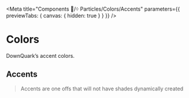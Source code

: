 
<Meta title="Components 🧩/᠅ Particles/Colors/Accents" parameters={{ previewTabs: { canvas: { hidden: true } } }} />

# Colors

DownQuark&rsquo;s accent colors.

## Accents
> Accents are one offs that will not have shades dynamically created

<Swatches>
	<Swatch name='Black' value='var(--dq-color-accents-black)' />
	<Swatch name='Buccaneer' value='var(--dq-color-accents-buccaneer)' />
	<Swatch name='Flame Pea' value='var(--dq-color-accents-flame-pea)' />
	<Swatch name='Flamingo' value='var(--dq-color-accents-flamingo)' />
	<Swatch name='Manatee' value='var(--dq-color-accents-manatee)' />
	<Swatch name='Mortar' value='var(--dq-color-accents-mortar)' />
	<Swatch name='Monarch Red' value='var(--dq-color-accents-monarch-red)' />
	<Swatch name='Oyster Pink' value='var(--dq-color-accents-oyster-pink)' />
	<Swatch name='Pickled Bluewood' value='var(--dq-color-accents-pickled-bluewood)' />
	<Swatch name='Rich  Gold' value='var(--dq-color-accents-rich-gold)' />
	<Swatch name='Rock' value='var(--dq-color-accents-rock)' />
	<Swatch name='Steel Gray' value='var(--dq-color-accents-steel-gray)' />
	<Swatch name='Tahiti Gold' value='var(--dq-color-accents-tahiti-gold)' />
	<Swatch name='Tango' value='var(--dq-color-accents-tango)' />
	<Swatch name='Thunder' value='var(--dq-color-accents-thunder)' />
	<Swatch name='Voodoo' value='var(--dq-color-accents-voodoo)' />
	<Swatch name='White' value='var(--dq-color-accents-white)' />
  <Swatch name='Bittersweet' value='var(--dq-color-accents-bittersweet)' />
  <Swatch name='Oxford Blue' value='var(--dq-color-accents-oxford-blue)' />
  <Swatch name='Salmon' value='var(--dq-color-accents-salmon)' />
</Swatches>
